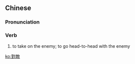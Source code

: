 {{also|对敌}}
==Chinese==
{{zh-forms|s=对敌}}

===Pronunciation===
{{zh-pron
|m=duìdí
|c=deoi3 dik6
|h=pfs=tui-thi̍t
|mn=tùi-te̍k
|cat=v
}}

===Verb===
{{zh-verb}}

# {{lb|zh|literary}} to take on the enemy; to go head-to-head with the enemy

[[ko:對敵]]